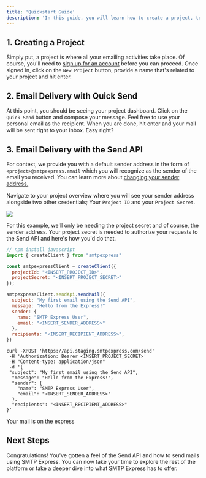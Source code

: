 ```yaml
---
title: 'Quickstart Guide'
description: 'In this guide, you will learn how to create a project, test email delivery with Quick Send and directly interact with the Send API all under 5 minutes!'
---
```


## 1. Creating a Project
Simply put, a project is where all your emailing activities take place. Of course, you'll need to [sign up for an account](https://smtpexpress.com/signin) before you can proceed. Once signed in, click on the `New Project` button, provide a name that's related to your project and hit enter.

## 2. Email Delivery with Quick Send
At this point, you should be seeing your project dashboard. Click on the `Quick Send` button and compose your message. Feel free to use your personal email as the recipient. When you are done, hit enter and your mail will be sent right to your inbox. Easy right? 


## 3. Email Delivery with the Send API
For context, we provide you with a default sender address in the form of `<project>@smtpexpress.email` which you will recognize as the sender of the email you received. You can learn more about [changing your sender address.](https://smtpexpress.com/signin)

Navigate to your project overview where you will see your sender address alongside two other credentials; Your `Project ID` and your `Project Secret`.

<Frame>
  <img src="/assets/images/secret.png" />
</Frame>

For this example, we'll only be needing the project secret and of course, the sender address. Your project secret is needed to authorize your requests to the Send API and here's how you'd do that.

<CodeGroup>

```javascript Javascript
// npm install javascript
import { createClient } from "smtpexpress"

const smtpexpressClient = createClient({
  projectId: "<INSERT_PROJECT_ID>",
  projectSecret: "<INSERT_PROJECT_SECRET>"
});

smtpexpressClient.sendApi.sendMail({
  subject: "My first email using the Send API",
  message: "Hello from the Express!"
  sender: {
    name: "SMTP Express User",
    email: "<INSERT_SENDER_ADDRESS>"
  },
  recipients: "<INSERT_RECIPIENT_ADDRESS>",
})
```

```shell cURL
curl -XPOST 'https://api.staging.smtpexpress.com/send'
 -H 'Authorization: Bearer <INSERT_PROJECT_SECRET>' 
 -H "Content-type: application/json" 
 -d '{
 "subject": "My first email using the Send API",
  "message": "Hello from the Express!",
  "sender": {
    "name": "SMTP Express User",
    "email": "<INSERT_SENDER_ADDRESS>"
  },
  "recipients": "<INSERT_RECIPIENT_ADDRESS>"
}'
```

</CodeGroup>

<Check>Your mail is on the express</Check>

## Next Steps
Congratulations! You've gotten a feel of the Send API and how to send mails using SMTP Express. You can now take your time to explore the rest of the platform or take a deeper dive into what SMTP Express has to offer.


